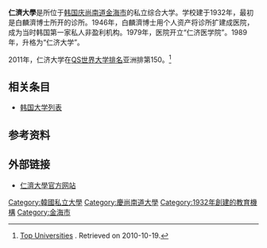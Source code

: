 {{Infobox University 
| name           = 仁濟大學
| native_name    = {{lang|ko|인제대학교}}
| image_name     = 仁济大学校徽.jpg
| image_size     = 180px 
| motto          = Honesty, Sincerity, and Diligence.
| established    = 1932年
| type           = 私立
| president      = 李元魯 
| city           = [[金海市|金海市]]
| country        = [[韩国|韩国]]
| undergrad      = 14,373
| postgrad       = 
| faculty        = 
| campus         = 市区
| mascot         = 
| free_label     = 
| free           = 
| website        = http://www.inje.ac.kr/
| logo           =[[File:Inje_University_logo.gif|File:Inje University logo.gif]]
}}
'''仁濟大學'''是所位于[[韩国|韩国]][[庆尚南道|庆尚南道]][[金海市|金海市]]的私立综合大学。学校建于1932年，最初是白麟濟博士所开的诊所。1946年，白麟濟博士用个人资产将诊所扩建成医院，成为当时韩国第一家私人非盈利机构。1979年，医院开立“仁济医学院”。1989年，升格为“仁济大学”。

2011年，仁济大学在[[QS世界大学排名|QS世界大学排名]]亚洲排第150。<ref>[http://www.topuniversities.com/university-rankings/asian-university-rankings/2011?page=2 Top Universities] {{Wayback|url=http://www.topuniversities.com/university-rankings/asian-university-rankings/2011?page=2 |date=20110526081654 }}. Retrieved on 2010-10-19.</ref>

== 相关条目 ==
* [[韩国大学列表|韩国大学列表]]

==参考资料==
{{reflist}}

== 外部链接 ==
* [http://www.inje.ac.kr/ 仁濟大學官方网站] {{Wayback|url=http://www.inje.ac.kr/ |date=20200510230327 }}

{{DEFAULTSORT:Inje}}
[[Category:韓國私立大學|Category:韓國私立大學]]
[[Category:慶尚南道大學|Category:慶尚南道大學]]
[[Category:1932年創建的教育機構|Category:1932年創建的教育機構]]
[[Category:金海市|Category:金海市]]